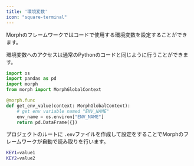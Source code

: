 ```yaml
---
title: '環境変数'
icon: "square-terminal"
---
```


Morphのフレームワークではコードで使用する環境変数を設定することができます。

環境変数へのアクセスは通常のPythonのコードと同じように行うことができます。

```python
import os
import pandas as pd
import morph
from morph import MorphGlobalContext

@morph.func
def get_env_value(context: MorphGlobalContext):
    # get env variable named "ENV_NAME"
    env_name = os.environ["ENV_NAME"]
    return pd.DataFrame({})
```

プロジェクトのルートに `.env`ファイルを作成して設定をすることでMorphのフレームワークが自動で読み取りを行います。

```bash .env
KEY1=value1
KEY2=value2
```